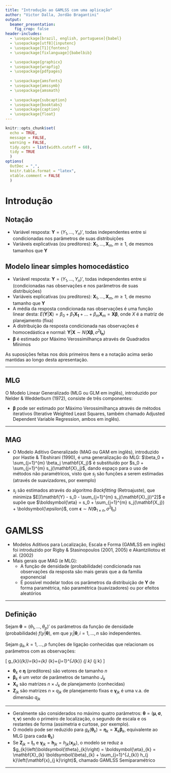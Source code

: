 ```yaml
---
title: "Introdução ao GAMLSS com uma aplicação"
author: "Victor Dalla, Jordão Bragantini"
output: 
  beamer_presentation:
    fig_crop: false
header-includes:
  - \usepackage[brazil, english, portuguese]{babel}
  - \usepackage[utf8]{inputenc}
  - \usepackage[T1]{fontenc}
  - \usepackage[fixlanguage]{babelbib}

  - \usepackage{graphicx}
  - \usepackage{wrapfig}
  - \usepackage{pdfpages}
  
  - \usepackage{amsfonts}
  - \usepackage{amssymb}
  - \usepackage{amsmath}
  
  - \usepackage{subcaption}
  - \usepackage{booktabs}
  - \usepackage{caption}
  - \usepackage{float}
---
```


```r
knitr::opts_chunk$set(
  echo = TRUE, 
  message = FALSE,
  warning = FALSE,
  tidy.opts = list(width.cutoff = 60),
  tidy = TRUE
  )
options(
  OutDec = ",", 
  knitr.table.format = "latex", 
  xtable.comment = FALSE
  )
```

# Introdução

## Notação

- Variável resposta: $\mathbf{Y} = (Y_1, ..., Y_n)'$, todas independentes entre si condicionadas nos parâmetros de suas distribuições
- Variáveis explicativas (ou preditores): $\mathbf{X}_1, ..., \mathbf{X}_m$, $m \ge 1$, de mesmos tamanhos que $\mathbf{Y}$

## Modelo linear simples homocedástico

- Variável resposta: $\mathbf{Y} = (Y_1, ..., Y_n)'$, todas independentes entre si (condicionadas nas observações e nos parâmetros de suas distribuições)
- Variáveis explicativas (ou preditores): $\mathbf{X}_1, ..., \mathbf{X}_m$, $m \ge 1$, de mesmo tamanho que $\mathbf{Y}$
- A média da resposta condicionada nas observações é uma função linear desta: $E(\mathbf{Y} | \mathbf{X}) = \beta_0 + \beta_1 \mathbf{X_1} + ... + \beta_m \mathbf{X}_m = \mathbf{X} \boldsymbol{\beta}$, onde $X$ é a matriz de planejamento (fixa)
- A distribuição da resposta condicionada nas observações é homocedástica e normal: $\mathbf{Y} | \mathbf{X} \sim N(\mathbf{X} \boldsymbol{\beta}, \sigma^2 \mathbf{I_n})$
- $\boldsymbol{\beta}$ é estimado por Máximo Verossimilhança através de Quadrados Mínimos

As suposições feitas nos dois primeiros ítens e a notação acima serão mantidas ao longo desta apresentação.

---

## MLG

O Modelo Linear Generalizado (MLG ou GLM em inglês), introduzido por Nelder & Wedderburn (1972), consiste de três componentes:

\begin{enumerate}
  \item A variável resposta tem função de densidade (probabilidade) da família exponencial de parâmetros de localização natural e escala ($\theta$ e $\psi$, respecivamente):
  \[
  f(y | \theta, \psi) = \exp \left( \frac{y\theta - b(\theta)}{a(\psi)} + c(y, \psi) \right)
  \]
  \item Um preditor linear $\boldsymbol{\eta} = \eta(\mathbf{X}) = \beta_0 + \sum_{j=1}^{m} \beta_j \mathbf{X_j} = \mathbf{X} \boldsymbol{\beta}$
  \item Uma função de ligação $g$ tal que $E(Y) = \mu = g^{-1}(\eta)$. Como na família exponencial $\mu = b'(\theta)$, $g^{-1} = b'$ é chamada \textit{ligação canônica}.
\end{enumerate}

- $\boldsymbol{\beta}$ pode ser estimado por Máximo Verossimilhança através de métodos iterativos (Iterative Weighted Least Squares, também chamado Adjusted Dependent Variable Regression, ambos em inglês).
<!-- - $Var(\mathbf{Y} | \mathbf{X}) = a(\phi)b''(\theta) = a(\phi)v(\mu)$. Isso significa que é possível realizar ajustes num cenário heterocedástico. -->

---

## MAG

- O Modelo Aditivo Generalizado (MAG ou GAM em inglês), introduzido por Hastie & Tibshirani (1990), é uma generalização do MLG: $\beta_0 +  \sum_{j=1}^{m} \beta_j \mathbf{X_j}$ é substituído por $s_0 + \sum_{j=1}^{m} s_j(\mathbf{X}_j)$, dando espaço para o uso de métodos não paramétricos, visto que $s_j$ são funções a serem estimadas (através de suavizadores, por exemplo)

- $s_j$ são estimados através do algoritmo *Backfitting* (Retroajuste), que minimiza $E[(\mathbf{Y} - s_0 - \sum_{j=1}^{m} s_j(\mathbf{X}_j))^2]$ e supõe que $\boldsymbol{\eta} = s_0 + \sum_{j=1}^{m} s_j(\mathbf{X_j}) + \boldsymbol{\epsilon}$, com $\boldsymbol{\epsilon} \sim N(\mathbf{0}_{1 \times n}, \sigma^2 \mathbf{I}_n)$


# GAMLSS

- Modelos Aditivos para Localização, Escala e Forma (GAMLSS em inglês) foi introduzido por Rigby & Stasinopoulos (2001, 2005) e Akantziliotou et al. (2002)
- Mais gerais que MAG (e MLG):
  - A função de densidade (probabilidade) condicionada nas observações da resposta são mais gerais que a da família exponencial
  - É possível modelar todos os parâmetros da distribuição de $\mathbf{Y}$ de forma paramétrica, não paramétrica (suavizadores) ou por efeitos aleatórios

---

## Definição

Sejam $\boldsymbol{\theta} = (\theta_1, ..., \theta_p)'$ os parâmetros da função de densidade (probabilidade) $f(y | \boldsymbol{\theta})$, em que $y_i | \boldsymbol{\theta}, i = 1, ..., n$ são independentes.

Sejam $g_k, k = 1, ..., p$ funções de ligação conhecidas que relacionam os parâmetros com as observações:

\[
g_{k}\left(\boldsymbol{\theta}_{k}\right)=\boldsymbol{\eta}_{k}=\mathbf{X}_{k} \boldsymbol{\beta}_{k}+\sum_{j=1}^{J_{k}} \mathbf{Z}_{j k} \boldsymbol{\gamma}_{j k}
\]

- $\boldsymbol{\theta}_k$ e $\boldsymbol{\eta}$ (preditores) são vetores de tamanho $n$
- $\boldsymbol{\beta}_k$ é um vetor de parâmetros de tamanho $J_k$
- $\mathbf{X}_k$ são matrizes $n \times J_k$ de planejamento (conhecidas)
- $\mathbf{Z}_{j k}$ são matrizes $n \times q_{j k}$ de planejamento fixas e $\boldsymbol{\gamma}_{j k}$ é uma v.a. de dimensão $q_{j k}$

---

- Geralmente são considerados no máximo quatro parâmetros: $\boldsymbol{\theta} = (\boldsymbol{\mu}, \boldsymbol{\sigma}, \boldsymbol{\tau}, \boldsymbol{\nu})$ sendo o primeiro de localização, o segundo de escala e os restantes de forma (assimetria e curtose, por exemplo).
- O modelo pode ser reduzido para $g_{k}\left(\boldsymbol{\theta}_{k}\right) = \boldsymbol{\eta}_{k} = \mathbf{X}_{k} \boldsymbol{\beta}_{k}$, equivalente ao MLG (para cada $\boldsymbol{\theta}_k$)
- Se $\mathbf{Z}_{j k} = \mathbf{I}_n$ e $\boldsymbol{\gamma}_{j k} =  \mathbf{h}_{j k} = h_{j k}\left(\mathbf{x}_{j k}\right)$, o modelo se reduz a $g_{k}\left(\boldsymbol{\theta}_{k}\right) = \boldsymbol{\eta}_{k} = \mathbf{X}_{k} \boldsymbol{\beta}_{k} + \sum_{j=1}^{J_{k}} h_{j k}\left(\mathbf{x}_{j k}\right)$, chamado GAMLSS Semiparamétrico

---

